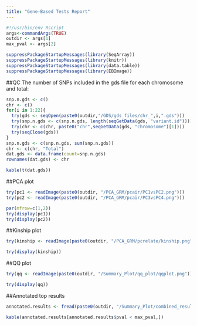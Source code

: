 ```yaml
---
title: "Gene-Based Tests Report"
---
```


```r
#!/usr/bin/env Rscript
args<-commandArgs(TRUE)
outdir <- args[1]
max_pval <- args[2]
```

```r
suppressPackageStartupMessages(library(SeqArray))
suppressPackageStartupMessages(library(knitr))
suppressPackageStartupMessages(library(data.table))
suppressPackageStartupMessages(library(EBImage))
```

##QC
The number of SNPs included in the gds file for each chromosome and total:
```r
snp.n.gds <- c()
chr <- c()
for(i in 1:22){
  try(gds <- seqOpen(paste0(outdir,"/GDS/gds_files/chr_",i,".gds")))
  try(snp.n.gds <- c(snp.n.gds, length(seqGetData(gds, "variant.id"))))
  try(chr <- c(chr, paste0("chr",seqGetData(gds, "chromosome")[1])))
  try(seqClose(gds))
}
snp.n.gds <- c(snp.n.gds, sum(snp.n.gds))
chr <- c(chr, "Total")
dat.gds <- data.frame(count=snp.n.gds)
rownames(dat.gds) <- chr
```
```r
kable(t(dat.gds))
```

##PCA plot
```r
try(pc1 <- readImage(paste0(outdir, "/PCA_GRM/pcair/PC1vsPC2.png")))
try(pc2 <- readImage(paste0(outdir, "/PCA_GRM/pcair/PC3vsPC4.png")))
```
```r
par(mfrow=c(1,2))
try(display(pc1))
try(display(pc2))
```

##Kinship plot
```r
try(kinship <- readImage(paste0(outdir, "/PCA_GRM/pcrelate/kinship.png")))
```
```r
try(display(kinship))
```

##QQ plot
```r
try(qq <- readImage(paste0(outdir, "/Summary_Plot/qq_plot/qqplot.png")))
```
```r
try(display(qq))
```

##Annotated top results
```r
annotated.results <- fread(paste0(outdir, "/Summary_Plot/combined_results/all_chr.csv"), header=T, stringsAsFactors=F)
```
```r
kable(annotated.results[annotated.results$pval < max_pval,])
```
